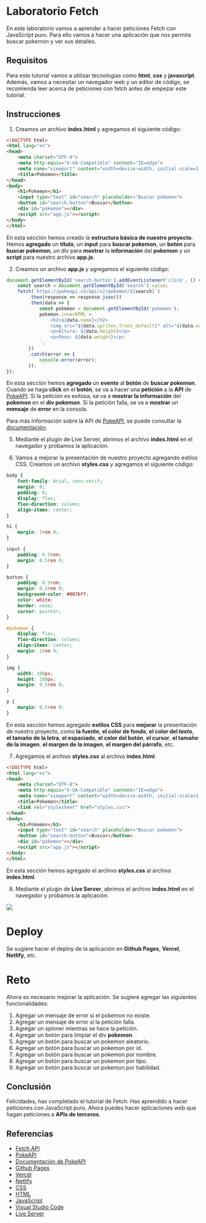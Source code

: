 # Laboratorio Fetch

En este laboratorio vamos a aprender a hacer peticiones Fetch con JavaScript puro. Para ello vamos a hacer una aplicación que nos permita buscar pokemon y ver sus detalles.

## Requisitos

Para este tutorial vamos a utilizar tecnologias como **html**, **css** y **javascript**. Además, vamos a necesitar un navegador web y un editor de código, se recomienda leer acerca de peticiones con fetch antes de empezar este tutorial.

## Instrucciones

1.  Creamos un archivo **index.html** y agregamos el siguiente código:

``` html
<!DOCTYPE html>
<html lang="es">
<head>
    <meta charset="UTF-8">
    <meta http-equiv="X-UA-Compatible" content="IE=edge">
    <meta name="viewport" content="width=device-width, initial-scale=1.0">
    <title>Pokemon</title>
</head>
<body>
    <h1>Pokemon</h1>
    <input type="text" id="search" placeholder="Buscar pokemon">
    <button id="search-button">Buscar</button>
    <div id="pokemon"></div>
    <script src="app.js"></script>
</body>
</html>
```
En esta sección hemos creado la **estructura básica de nuestro proyecto**. Hemos **agregado** un **título**, un **input** para **buscar pokemon**, un **botón** para **buscar pokemon**, un div para **mostrar** la **información** del **pokemon** y un **script** para nuestro archivo **app.js**.

2.  Creamos un archivo **app.js** y agregamos el siguiente código:

``` javascript
document.getElementById('search-button').addEventListener('click', () => {
    const search = document.getElementById('search').value;
    fetch(`https://pokeapi.co/api/v2/pokemon/${search}`)
        .then(response => response.json())
        .then(data => {
            const pokemon = document.getElementById('pokemon');
            pokemon.innerHTML = `
                <h2>${data.name}</h2>
                <img src="${data.sprites.front_default}" alt="${data.name}">
                <p>Altura: ${data.height}</p>
                <p>Peso: ${data.weight}</p>
            `;
        })
        .catch(error => {
            console.error(error);
        });
});
```

En esta sección hemos **agregado** un **evento** al **botón** de **buscar pokemon**. Cuando se haga **click** en el **botón**, se va a hacer una **petición** a la **API** de [PokeAPI](https://pokeapi.co/). Si la petición es exitosa, se va a **mostrar la información** del **pokemon** en el **div pokemon**. Si la petición falla, se va a **mostrar** un **mensaje** de **error** en la consola.

Para más información sobre la API de [PokeAPI](https://pokeapi.co/), se puede consultar la [documentación](https://pokeapi.co/docs/v2).

5.  Mediante el plugin de Live Server, abrimos el archivo **index.html** en el navegador y probamos la aplicación.

6.  Vamos a mejorar la presentación de nuestro proyecto agregando estilos CSS. Creamos un archivo **styles.css** y agregamos el siguiente código:

``` css
body {
    font-family: Arial, sans-serif;
    margin: 0;
    padding: 0;
    display: flex;
    flex-direction: column;
    align-items: center;
}

h1 {
    margin: 1rem 0;
}

input {
    padding: 0.5rem;
    margin: 0.5rem 0;
}

button {
    padding: 0.5rem;
    margin: 0.5rem 0;
    background-color: #007bff;
    color: white;
    border: none;
    cursor: pointer;
}

#pokemon {
    display: flex;
    flex-direction: column;
    align-items: center;
    margin: 1rem 0;
}

img {
    width: 100px;
    height: 100px;
    margin: 0.5rem 0;
}

p {
    margin: 0.5rem 0;
}
```

En esta sección hemos agregado **estilos CSS** para **mejorar** la presentación de nuestro proyecto, como **la fuente**, **el color de fondo**, **el color del texto**, **el tamaño de la letra**, **el espaciado**, **el color del botón**, **el cursor**, **el tamaño de la imagen**, **el margen de la imagen**, **el margen del párrafo**, etc.

7.  Agregamos el archivo **styles.css** al archivo **index.html**:

``` html
<!DOCTYPE html>
<html lang="es">
<head>
    <meta charset="UTF-8">
    <meta http-equiv="X-UA-Compatible" content="IE=edge">
    <meta name="viewport" content="width=device-width, initial-scale=1.0">
    <title>Pokemon</title>
    <link rel="stylesheet" href="styles.css">
</head>
<body>
    <h1>Pokemon</h1>
    <input type="text" id="search" placeholder="Buscar pokemon">
    <button id="search-button">Buscar</button>
    <div id="pokemon"></div>
    <script src="app.js"></script>
</body>
</html>
```

En esta sección hemos agregado el archivo **styles.css** al archivo **index.html**.

8.  Mediante el plugin de **Live Server**, abrimos el archivo **index.html** en el navegador y probamos la aplicación.

:::{.center}
![](images/paste-1.png)
:::
# Deploy

Se sugiere hacer el deploy de la aplicación en **Github Pages**, **Vercel**, **Netlify**, etc.

# Reto

Ahora es necesario mejorar la aplicación. Se sugiere agregar las siguientes funcionalidades:

1.  Agregar un mensaje de error si el pokemon no existe.
2.  Agregar un mensaje de error si la petición falla.
3.  Agregar un spinner mientras se hace la petición.
4.  Agregar un botón para limpiar el div **pokemon**.
5.  Agregar un botón para buscar un pokemon aleatorio.
6.  Agregar un botón para buscar un pokemon por id.
7.  Agregar un botón para buscar un pokemon por nombre.
8.  Agregar un botón para buscar un pokemon por tipo.
9.  Agregar un botón para buscar un pokemon por habilidad.

## Conclusión

Felicidades, has completado el tutorial de Fetch. Has aprendido a hacer peticiones con JavaScript puro. Ahora puedes hacer aplicaciones web que hagan peticiones a **APIs de terceros**.

## Referencias

-   [Fetch API](https://developer.mozilla.org/es/docs/Web/API/Fetch_API)
-   [PokeAPI](https://pokeapi.co/)
-   [Documentación de PokeAPI](https://pokeapi.co/docs/v2)
-   [Github Pages](https://pages.github.com/)
-   [Vercel](https://vercel.com/)
-   [Netlify](https://www.netlify.com/)
-   [CSS](https://developer.mozilla.org/es/docs/Web/CSS)
-   [HTML](https://developer.mozilla.org/es/docs/Web/HTML)
-   [JavaScript](https://developer.mozilla.org/es/docs/Web/JavaScript)
-   [Visual Studio Code](https://code.visualstudio.com/)
-   [Live Server](https://marketplace.visualstudio.com/items?itemName=ritwickdey.LiveServer)
